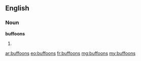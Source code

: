 ==English==
===Noun===
'''buffoons'''
# {{plural of|[[buffoon]]}}

[[ar:buffoons]]
[[eo:buffoons]]
[[fr:buffoons]]
[[mg:buffoons]]
[[my:buffoons]]